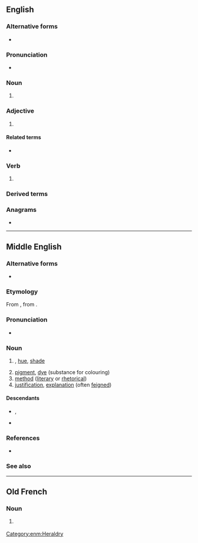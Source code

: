  {{see|color}}
==English==

{{picdic
|image=Color circle (hue-sat).png
|width=310
|labels=
{{picdiclabel/new|lang=en|color=red|fontsize=18|x=100|y=30|red}}
{{picdiclabel/new|lang=en|color=orange|fontsize=18|x=100|y=50|orange}}
{{picdiclabel/new|lang=en|color=yellow|fontsize=18|x=100|y=70|yellow}}
{{picdiclabel/new|lang=en|color=green|fontsize=18|x=100|y=90|green}}
{{picdiclabel/new|lang=en|color=blue|fontsize=18|x=100|y=110|blue}}
{{picdiclabel/new|lang=en|color=purple|fontsize=18|x=100|y=130|purple}}
{{picdiclabel/new|lang=en|color=pink|fontsize=18|x=100|y=150|pink}}
{{picdiclabel/new|lang=en|color=violet|fontsize=18|x=100|y=170|violet}}
{{picdiclabel/new|lang=en|color=brown|fontsize=18|x=100|y=190|brown}}
{{picdiclabel/new|lang=en|color=black|fontsize=18|x=100|y=210|black}}
{{picdiclabel/new|lang=en|color=grey|fontsize=18|x=100|y=230|grey}}
{{picdiclabel/new|lang=en|color=white|fontsize=18|x=100|y=250|white}}
{{picdiclabel/new|lang=en|color=silver|fontsize=18|x=100|y=270|silver}}
|detail1=Click on labels in the image
}}

===Alternative forms===
* {{alt|en|color||U.S. spelling}}

===Pronunciation===
* {{audio|en|EN-AU ck1 colour.ogg|Audio (AU)}}
{{homophones|en|culler}}

===Noun===
{{en-noun|~}} {{tlb|en|British spelling|Canadian spelling}} 

# {{standard spelling of|en|from=AU|from2=Canada|from3=Ireland|from4=NZ|from5=South Africa|from6=UK|color}}

===Adjective===
{{en-adj|-}}

# {{standard spelling of|en|from=AU|from2=Canada|from3=Ireland|from4=NZ|from5=South Africa|from6=UK|color}}

====Related terms====
* {{l|en|colourimeter}}

===Verb===
{{en-verb}}

# {{standard spelling of|en|from=AU|from2=Canada|from3=Ireland|from4=NZ|from5=South Africa|from6=UK|color}}

===Derived terms===
{{der4|en
|accidental colour
|anticolour
|baulk colour
|becolour
|bicolour
|brass-colour
|child of colour
|colourable
|colourant
|colourate
|colour bar
|colourbearer
|colourblind
|colour-blind
|colourbound
|colourburst
|colourcast
|colour charge
|colour code
|colour-code
|colour-coded
|colour commentator
|colour-coordinate
|colour coordinate
|colour-coordinated
|colour coordinated
|colour coordination
|colour'd
|colour’d
|coloured
|Coloured
|coloureth
|colourfast
|colour-fast
|colour field painting
|colour force
|colourful
|colourfull
|colourific
|colourimeter
|colourimetre
|colourimetric
|colourimetry
|colour in
|colouring
|colour inside the lines
|colours inside the lines
|colourise
|colouriser
|colourish
|colourism
|colourist
|colourize
|colourizer
|colour killer
|colourless
|colour light signal
|colourmaker
|colourman
|colourmap
|colourogenic
|colourologist
|colourology
|colourous
|colour outside the lines
|colours outside the lines
|colour pencil
|colourphobe
|colourphobia
|colourphobic
|colourpoint
|colour-proof
|colour-proud
|colour proud
|colourpuncture
|colourpuncturist
|colour retention agent
|colour revolution
|colour scheme
|colour screw
|colour sergeant
|colourspace
|colour space
|colour supplement
|colour symbolism
|colour television
|colour triangle
|colourtype
|colour up
|colourway
|colour wheel
|colourwise
|colourwork
|coloury
|complementary colour
|concolour
|decolour
|decoloured
|eye colour
|false colour
|false-colour
|flesh colour
|Flesh Colour
|forecolour
|horse of a different colour
|in colour
|local colour
|man of colour
|miscolour
|monocolour
|multicolour
|neutral colour
|of colour
|off-colour
|off colour
|overcolour
|pair of colours
|people of colour
|person of colour
|primary colour
|primitive colour
|prismatic colour
|prismatic colours
|pseudocolour
|pseudocolouring
|recolour
|secondary colour
|self colour
|show one's true colours
|shows one's true colours
|skin colour
|technicolour
|tertiary colour
|tricolour
|troops the colour
|troops the colours
|troop the colour
|troop the colours
|type colour
|uncolour
|undercolour
|unicolour
|wine colour
|with flying colours
|woman of colour
}}

===Anagrams===
* {{anagrams|en|a=clooru|courol|ur-cool}}

----

==Middle English==

===Alternative forms===
* {{alt|enm|colur|color|culur|coler|coloure|kolour}}

===Etymology===
From {{bor|enm|xno|colur}}, from {{der|enm|la|color}}.

===Pronunciation===
* {{IPA|enm|/kuˈluːr/|/ˈkulur/}}

===Noun===
{{enm-noun|pl2=coloures}}

# {{l|en|colour}}, [[hue]], [[shade]]
# [[pigment]], [[dye]] (substance for colouring)
# [[method]] ([[literary]] or [[rhetorical]])
# [[justification]], [[explanation]] (often [[feign]]ed)

====Descendants====
* {{desc|en|color}}, {{l|en|colour}}
* {{desc|sco|colour}}

===References===
* {{R:MED Online|entry=cǒlǒur|pos=n|id=MED8462|accessdate=2018-03-30}}

===See also===
{{table:colors/enm}}

[[Category:enm:Heraldry]]

----

==Old French==

===Noun===
{{fro-noun|f}}

# {{lb|fro|Anglo-Norman}} {{alternative form of|fro|color}}